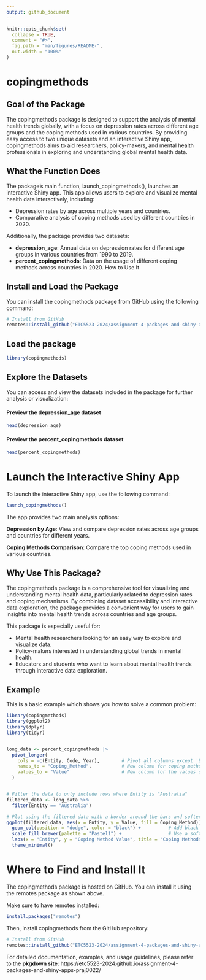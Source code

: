 ```yaml
---
output: github_document
---
```


<!-- README.md is generated from README.Rmd. Please edit that file -->

```r
knitr::opts_chunk$set(
  collapse = TRUE,
  comment = "#>",
  fig.path = "man/figures/README-",
  out.width = "100%"
)
```

# copingmethods

<!-- badges: start -->
<!-- badges: end -->

## Goal of the Package

The copingmethods package is designed to support the analysis of mental health trends globally, with a focus on depression rates across different age groups and the coping methods used in various countries. By providing easy access to two unique datasets and an interactive Shiny app, copingmethods aims to aid researchers, policy-makers, and mental health professionals in exploring and understanding global mental health data.

## What the Function Does

The package's main function, launch_copingmethods(), launches an interactive Shiny app. This app allows users to explore and visualize mental health data interactively, including:

- Depression rates by age across multiple years and countries.
- Comparative analysis of coping methods used by different countries in 2020.

Additionally, the package provides two datasets:

- **depression_age**: Annual data on depression rates for different age groups in various countries from 1990 to 2019.
- **percent_copingmethods**: Data on the usage of different coping methods across countries in 2020.
How to Use It

## Install and Load the Package

You can install the copingmethods package from GitHub using the following command:

``` r
# Install from GitHub
remotes::install_github("ETC5523-2024/assignment-4-packages-and-shiny-apps-praj0022")
```

## Load the package

```r
library(copingmethods)
```

## Explore the Datasets

You can access and view the datasets included in the package for further analysis or visualization:

#### Preview the depression_age dataset

```r
head(depression_age)
```

#### Preview the percent_copingmethods dataset

```r
head(percent_copingmethods)
```

# Launch the Interactive Shiny App
To launch the interactive Shiny app, use the following command:

```r
launch_copingmethods()
```


The app provides two main analysis options:

**Depression by Age**: View and compare depression rates across age groups and countries for different years.

**Coping Methods Comparison**: Compare the top coping methods used in various countries.

## Why Use This Package?

The copingmethods package is a comprehensive tool for visualizing and understanding mental health data, particularly related to depression rates and coping mechanisms. By combining dataset accessibility and interactive data exploration, the package provides a convenient way for users to gain insights into mental health trends across countries and age groups.

This package is especially useful for:

- Mental health researchers looking for an easy way to explore and visualize data.
- Policy-makers interested in understanding global trends in mental health.
- Educators and students who want to learn about mental health trends through interactive data exploration.

## Example

This is a basic example which shows you how to solve a common problem:

```r
library(copingmethods)
library(ggplot2)
library(dplyr)
library(tidyr)


long_data <- percent_copingmethods |>
  pivot_longer(
    cols = -c(Entity, Code, Year),        # Pivot all columns except 'Entity', 'Code' and 'Year'
    names_to = "Coping_Method",           # New column for coping method names
    values_to = "Value"                   # New column for the values of coping methods
  )


# Filter the data to only include rows where Entity is "Australia"
filtered_data <- long_data %>%
  filter(Entity == "Australia")

# Plot using the filtered data with a border around the bars and softer colors
ggplot(filtered_data, aes(x = Entity, y = Value, fill = Coping_Method)) +
  geom_col(position = "dodge", color = "black") +          # Add black border around bars
  scale_fill_brewer(palette = "Pastel1") +                 # Use a soft color palette
  labs(x = "Entity", y = "Coping Method Value", title = "Coping Methods for Australia") +
  theme_minimal()

```


# Where to Find and Install It

The copingmethods package is hosted on GitHub. You can install it using the remotes package as shown above. 

Make sure to have remotes installed:

```r
install.packages("remotes")
```

Then, install copingmethods from the GitHub repository:

``` r
# Install from GitHub
remotes::install_github("ETC5523-2024/assignment-4-packages-and-shiny-apps-praj0022")
```


For detailed documentation, examples, and usage guidelines, please refer to the **pkgdown site**:  https://etc5523-2024.github.io/assignment-4-packages-and-shiny-apps-praj0022/














